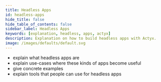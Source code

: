 ```yaml
---
title: Headless Apps
id: headless-apps
hide_title: false
hide_table_of_contents: false
sidebar_label: Headless Apps
keywords: [explanation, headless, apps, actyx]
description: Explanation on how to build headless apps with Actyx.
image: /images/defaults/default.svg
---
```


- explain what headless apps are
- explain use-cases where these kinds of apps become useful
- give concrete examples
- explain tools that people can use for headless apps

